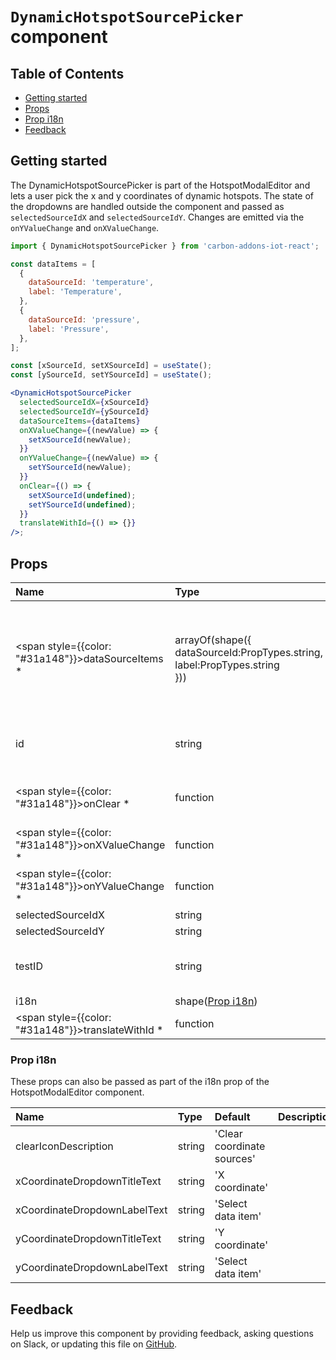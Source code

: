 # `DynamicHotspotSourcePicker` component

## Table of Contents

- [Getting started](#getting-started)
- [Props](#props)
- [Prop i18n](#prop-i18n)
- [Feedback](#feedback)

## Getting started

The DynamicHotspotSourcePicker is part of the HotspotModalEditor and lets a user pick the x and y coordinates of dynamic hotspots. The state of the dropdowns are handled outside the component and passed as `selectedSourceIdX` and `selectedSourceIdY`. Changes are emitted via the `onYValueChange` and `onXValueChange`.

```jsx
import { DynamicHotspotSourcePicker } from 'carbon-addons-iot-react';

const dataItems = [
  {
    dataSourceId: 'temperature',
    label: 'Temperature',
  },
  {
    dataSourceId: 'pressure',
    label: 'Pressure',
  },
];

const [xSourceId, setXSourceId] = useState();
const [ySourceId, setYSourceId] = useState();

<DynamicHotspotSourcePicker
  selectedSourceIdX={xSourceId}
  selectedSourceIdY={ySourceId}
  dataSourceItems={dataItems}
  onXValueChange={(newValue) => {
    setXSourceId(newValue);
  }}
  onYValueChange={(newValue) => {
    setYSourceId(newValue);
  }}
  onClear={() => {
    setXSourceId(undefined);
    setYSourceId(undefined);
  }}
  translateWithId={() => {}}
/>;
```

## Props

| Name                                                       | Type                                                                                         | Default                         | Description                                                                                     |
| :--------------------------------------------------------- | :------------------------------------------------------------------------------------------- | :------------------------------ | :---------------------------------------------------------------------------------------------- |
| <span style={{color: "#31a148"}}>dataSourceItems \*</span> | arrayOf(shape({ <br />dataSourceId:PropTypes.string, <br />label:PropTypes.string <br /> })) |                                 | List of data source objects. The same list is used for both the x and the y coordinate dropdown |
| id                                                         | string                                                                                       | 'dynamic-hotspot-source-picker' |                                                                                                 |
| <span style={{color: "#31a148"}}>onClear \*</span>         | function                                                                                     |                                 | totally clear the dynamic hotspots                                                              |
| <span style={{color: "#31a148"}}>onXValueChange \*</span>  | function                                                                                     |                                 |                                                                                                 |
| <span style={{color: "#31a148"}}>onYValueChange \*</span>  | function                                                                                     |                                 |                                                                                                 |
| selectedSourceIdX                                          | string                                                                                       | undefined                       |                                                                                                 |
| selectedSourceIdY                                          | string                                                                                       | undefined                       |                                                                                                 |
| testID                                                     | string                                                                                       | 'dynamic-hotspot-source-picker' |                                                                                                 |
| i18n                                                       | shape([Prop i18n](#prop-i18n))                                                               |                                 |                                                                                                 |
| <span style={{color: "#31a148"}}>translateWithId \*</span> | function                                                                                     |                                 |                                                                                                 |

### Prop i18n

These props can also be passed as part of the i18n prop of the HotspotModalEditor component.

| Name                         | Type   | Default                    | Description |
| :--------------------------- | :----- | :------------------------- | :---------- |
| clearIconDescription         | string | 'Clear coordinate sources' |             |
| xCoordinateDropdownTitleText | string | 'X coordinate'             |             |
| xCoordinateDropdownLabelText | string | 'Select data item'         |             |
| yCoordinateDropdownTitleText | string | 'Y coordinate'             |             |
| yCoordinateDropdownLabelText | string | 'Select data item'         |             |

## Feedback

Help us improve this component by providing feedback, asking questions on Slack, or updating this file on
[GitHub](https://github.com/carbon-design-system/carbon-addons-iot-react/tree/next/packages/react/src/components/HotspotEditorModal/DynamicHotspotSourcePicker/README.md).

```

```
